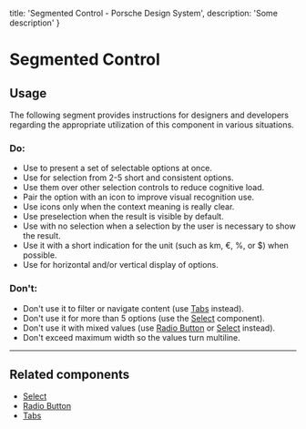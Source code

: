 
  title: 'Segmented Control - Porsche Design System',
  description: 'Some description'
}

# Segmented Control <ComponentStatus tagName="p-segmented-control"></ComponentStatus>

<TableOfContents headings={[]} />

## Usage

The following segment provides instructions for designers and developers regarding the appropriate utilization of this
component in various situations.

### Do:

- Use to present a set of selectable options at once.
- Use for selection from 2-5 short and consistent options.
- Use them over other selection controls to reduce cognitive load.
- Pair the option with an icon to improve visual recognition use.
- Use icons only when the context meaning is really clear.
- Use preselection when the result is visible by default.
- Use with no selection when a selection by the user is necessary to show the result.
- Use it with a short indication for the unit (such as km, €, %, or $) when possible.
- Use for horizontal and/or vertical display of options.

### Don't:

- Don't use it to filter or navigate content (use [Tabs](/components/tabs) instead).
- Don't use it for more than 5 options (use the [Select](/components/select-wrapper) component).
- Don't use it with mixed values (use [Radio Button](/components/radio-button-wrapper) or
[Select](/components/select-wrapper) instead).
- Don't exceed maximum width so the values turn multiline.

---

## Related components

- [Select](/components/select-wrapper)
- [Radio Button](/components/radio-button-wrapper)
- [Tabs](/components/tabs)
